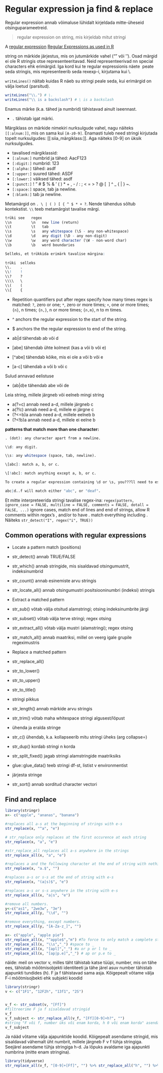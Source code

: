 
# Regular expression ja find & replace {#regex}

Regular expression annab võimaluse lühidalt kirjeldada mitte-üheseid otsinguparameetreid.

> regular expression on string, mis kirjeldab mitut stringi


A [regular expression](https://stat.ethz.ch/R-manual/R-devel/library/base/html/regex.html)  [Regular Expressions as used in R](https://stat.ethz.ch/R-manual/R-devel/library/base/html/regex.html)


string on märkide järjestus, mis on jutumärkide vahel ("" või ''). 
Osad märgid ei ole R stringis otse representeeritavad. 
Neid representeerivad nn special characters ehk erimärgid.
Iga kord kui te regular expressionis näete \ peate seda stringis, mis representeerib seda rexexp-i, kirjutama kui \\.

`writeLines()` näitab kuidas R näeb su stringi peale seda, kui erimärgid on välja loetud (parsitud).  

```r
writeLines("\\.") # \.
writeLines("\\ is a backslash") # \ is a backslash
```


Enamus märke (k.a. tähed ja numbrid) tähistavad ainult iseennast. 

+ `.` tähistab igat märki.

Märgiklass on märkide nimekiri nurksulgude vahel, nagu näiteks `[[:alnum:]]`, mis on sama kui `[A-z0-9]`. Enamasti tuleb need stringi kirjutada topelt nurksulgudes: [[:siia_märgiklass:]]. Aga näiteks [0-9] on üksik nurksulgudes.  

+ tavalised märgiklassid:
- `[:alnum:]` numbrid ja tähed: AacF123 
- `[:digit:]` numbrid: 123
- `[:alpha:]` tähed: asdf
- `[:upper:]` suured tähed: ASDF
- `[:lower:]` väiksed tähed: asdf
- `[:punct:]` ! " # $ % & ' ( ) * + , - / : ; < = > ? @ [ \ ] ^ _ ` ` { | } ~. 
- `[:space:]` space, tab ja newline.
- `[:blank:]` tab ja newline.

Metamärgid on `. \ | ( ) [ { ^ $ * + ?`. Nende tähendus sõltub kontekstist. `\\` teeb metamärgist tavalise märgi.

```r

trüki see   regex
\\n         \n   new line (return)
\\t         \t   tab
\\s         \s   any whitespace (\S - any non-whitespace)
\\d         \d   any digit (\D - any non-digit) 
\\w         \w   any word character (\W - non-word char)
\\b         \b   word boundaries

Selleks, et trükkida erimärk tavalise märgina:
  
trüki  selleks  
\\.    .
\\!    !
\\?    ?        
\\\\   \
\\(    (
\\{    {

```



+ Repetition quantifiers put after regex specify how many times regex is matched: `?`, zero or one; `*`, zero or more times; `+`, one or more times; `{n}`, n times; `{n,}`, n or more times; `{n,m}`, n to m times. 
+ ^ anchors the regular expression to the start of the string.
+ $ anchors the the regular expression to end of the string.

+ ab|d tähendab ab või d
+ [abe] tähendab ühte kolmest (kas a või b või e)
+ [^abe] tähendab kõike, mis ei ole a või b või e
+ [a-c] tähendab a või b või c

Sulud annavad eelistuse

+ (ab|d)e tähendab abe või de

Leia string, millele järgneb või eelneb mingi string

+ a(?=c) annab need a-d, millele järgneb c
+ a(?!c) annab need a-d, millele ei järgne c
+ (?<=b)a annab need a-d, millele eelneb b
+ (?<!b)a annab need a-d, millele ei eelne b

**patterns that match more than one character:**


```r

. (dot): any character apart from a newline.

\\d: any digit.

\\s: any whitespace (space, tab, newline).

\[abc]: match a, b, or c.

\[!abc]: match anything except a, b, or c.

To create a regular expression containing \d or \s, you???ll need to escape the \ for the string, so you will type "\\\\d" or "\\\\s".

abc|d..f will match either "abc", or "deaf". 
```



Et mitte interpreteerida stringi tavalise regex-ina:
 `regex(pattern, ignore_case = FALSE, multiline = FALSE, comments = FALSE, dotall = FALSE, ...)` ignore cases, match end of lines and end of strings, allow R comments within regex's , and/or to have . match everything including \n. Näiteks `str_detect("I", regex("i", TRUE))`




## Common operations with regular expressions

+ Locate a pattern match (positions)
- str_detect() annab TRUE/FALSE
- str_which() annab stringide, mis sisaldavad otsingumustrit, indeksinumbrid
- str_count() annab esinemiste arvu stringis
- str_locate_all() annab otsingumustri positsiooninumbri (indeksi) stringis

+ Extract a matched pattern
- str_sub() võtab välja otsitud alamstringi; otsing indeksinumbrite järgi
- str_subset() võtab välja terve stringi; regex otsing
- str_extract_all() võtab välja mustri (alamstringi); regex otsing 
- str_match_all() annab maatriksi, millel on veerg igale grupile regeximustris

+ Replace a matched pattern
- str_replace_all()
- str_to_lower()
- str_to_upper()
- str_to_title()

+ stringi pikkus
- str_length() annab märkide arvu stringis
- str_trim() võtab maha whitespace stringi algusest/lõpust

+ ühenda ja eralda stringe
- str_c() ühendab, k.a. kollapseerib mitu stringi üheks (arg collapse=)
- str_dup() kordab stringi n korda
- str_split_fixed() jagab stringi alamstringide maatriksiks
- glue::glue_data() teeb stringi df-st, listist v environmentist

+ järjesta stringe
- str_sort() annab sorditud character vectori

## Find and replace

```r
library(stringr)
x<- c("apple", "ananas", "banana")

#replaces all a-s at the beginning of strings with e-s
str_replace(x, "^a", "e") 

# str_replace only replaces at the first occurence at each string
str_replace(x, "a", "e") 

#str_replace_all replaces all a-s anywhere in the strings
str_replace_all(x, "a", "e") 

#replaces a and the following character at the end of string with nothing (i.e. deletes 2 chars)
str_replace(x, "a.$", "")

#replaces a-s or s-s at the end of string with e-s
str_replace(x, "(a|s)$", "e")

#replaces a-s or s-s anywhere in the string with e-s
str_replace_all(x, "a|s", "e")

#remove all numbers. 
y<-c("as1", "2we3w", "3e")
str_replace_all(y, "\\d", "") 

#remove everything, except numbers. 
str_replace_all(y, "[A-Za-z_]", "") 
```



```r
x<- c("apple", "apple pie")
str_replace_all(x, "^apple$","m") #To force to only match a complete string:
str_replace_all(x, "\\s","_") #space to _
str_replace_all(x, "[apl]","_") #a or p or l to _
str_replace_all(x, "[ap|p.e]","_") # ap or p.e to _
```

näide: meil on vector v, milles täht tähistab katse tüüpi, number, mis on tähe ees, tähistab mõõtmisobjekti identiteeti ja tähe järel asuv number tähistab ajapunkti tundides (h). F ja f tähistavad sama asja. Kõigepealt võtame välja F-i mõõtmisojbekti ehk subjekti koodid
```r
library(stringr)
v <- c("1F1", "12F2h", "13f1", "2S")


v_f <- str_subset(v, "[Ff]") 
#filtreerime F ja f sisaldavad stringid
v_f
v_f_subject <- str_replace_all(v_f, "[Ff][0-9]+h?", "") 
#string "F või f, number üks või enam korda, h 0 või enam korda" asendada tühja stringiga
v_f_subject

```

Ja nääd võtame välja ajapunktide koodid. Kõigepealt asendame stringid, mis sisaldavad vähemalt üht numbrit, millele järgneb F v f tühja stringiga. Seejärel asendame tühja stringiga h-d. Ja lõpuks avaldame iga ajapunkti numbrina (mitte enam stringina).

```r
library(tidyverse)
str_replace_all(v_f, "[0-9]+[Ff]", "") %>% str_replace_all("h", "") %>% as.integer
```

